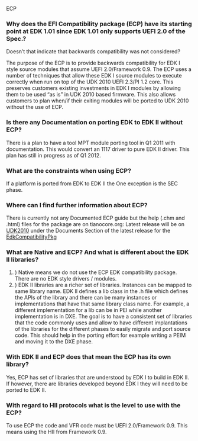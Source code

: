 ECP

===Why does the EFI Compatibility package (ECP) have its starting point at EDK 1.01 since EDK 1.01 only supports UEFI 2.0 of the Spec.? ===
Doesn’t that indicate that backwards compatibility was not considered?

The purpose of the ECP is to provide backwards compatibility for EDK I style source modules that assume UEFI 2.0/Framework 0.9. The ECP uses a number of techniques that allow these EDK I source modules to execute correctly when run on top of the UDK 2010 UEFI 2.3/PI 1.2 core. This preserves customers existing investments in EDK I modules by allowing them to be used “as is” in UDK 2010 based firmware. This also allows customers to plan when/if their exiting modules will be ported to UDK 2010 without the use of ECP.

===Is there any Documentation on porting EDK to EDK II without ECP?=== 
There is a plan to have a tool MPT module porting tool in Q1 2011 with documentation. This would convert an 1117 driver to pure EDK II driver.
This plan has still in progress as of Q1 2012.

===What are the constraints when using ECP?=== 
If a platform is ported from EDK to EDK II the One exception is the SEC phase.


===Where can I find further information about ECP?=== 
There is currently not any Documented ECP guide but the help (.chm and .html) files for the package are on tianocore.org: 
Latest release will be on [[UDK2010]] under the Documents Section of the latest release for the [[EdkCompatibilityPkg]]

===What are Native and ECP?  And what is different about the EDK II libraries?===
#) Native means we do not use the ECP EDK compatibility package. There are no EDK style drivers / modules.
#) EDK II libraries are a richer set of libraries. Instances can be mapped to same library name.  EDK II defines a lib class in the .h file which defines the APIs of the library and there can be many instances or implementations that have that same library class name. For example, a different implementation for a lib can be in PEI while another implementation is in DXE. The goal is to have a consistent set of libraries that the code commonly uses and allow to have different implantations of the libraries for the different phases to easily migrate and port source code. This should help in the porting effort for example writing a PEIM and moving it to the DXE phase.

===With EDK II and ECP does that mean the ECP has its own library?===
Yes, ECP has set of libraries that are understood by EDK I to build in EDK II. If however, there are libraries developed beyond EDK I they will need to be ported to EDK II.

===With regard to HII protocols what is the level to use with the ECP?===
To use ECP the code and VFR code must be UEFI 2.0/Framework 0.9. This means using the HII from Framework 0.9.
 
<!-- [[category:FAQ]] -->
<!-- [[category:EDKII]] -->
<!-- [[category:ECP]] -->
<!-- [[category:EdkCompatibilityPkg]] -->